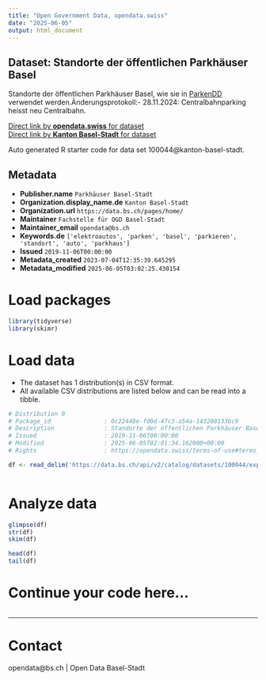 ```yaml
---
title: "Open Government Data, opendata.swiss"
date: "2025-06-05"
output: html_document
---
```


## Dataset: Standorte der öffentlichen Parkhäuser Basel

Standorte der öffentlichen Parkhäuser Basel, wie sie in [ParkenDD](https://parkendd.de/map.html#Basel) verwendet werden.Änderungsprotokoll:- 28.11.2024: Centralbahnparking heisst neu Centralbahn.

[Direct link by **opendata.swiss** for dataset](https://opendata.swiss/de/dataset/standorte-der-offentlichen-parkhauser-basel)<br>
[Direct link by **Kanton Basel-Stadt** for dataset](https://data.bs.ch/explore/dataset/100044/)

Auto generated R starter code for data set 100044@kanton-basel-stadt.

## Metadata

- **Publisher.name** `Parkhäuser Basel-Stadt`
- **Organization.display_name.de** `Kanton Basel-Stadt`
- **Organization.url** `https://data.bs.ch/pages/home/`
- **Maintainer** `Fachstelle für OGD Basel-Stadt`
- **Maintainer_email** `opendata@bs.ch`
- **Keywords.de** `['elektroautos', 'parken', 'basel', 'parkieren', 'standort', 'auto', 'parkhaus']`
- **Issued** `2019-11-06T00:00:00`
- **Metadata_created** `2023-07-04T12:35:39.645295`
- **Metadata_modified** `2025-06-05T03:02:25.430154`


# Load packages

```r

library(tidyverse)
library(skimr)

```

# Load data

-   The dataset has 1 distribution(s) in CSV format.
-   All available CSV distributions are listed below and can be read into a tibble.

```r

# Distribution 0
# Package_id               : 0c22448e-fd0d-47c3-a54a-143208133bc9
# Description              : Standorte der öffentlichen Parkhäuser Basel (csv)
# Issued                   : 2019-11-06T00:00:00
# Modified                 : 2025-06-05T02:01:34.162000+00:00
# Rights                   : https://opendata.swiss/terms-of-use#terms_open

df <- read_delim('https://data.bs.ch/api/v2/catalog/datasets/100044/exports/csv?use_labels=true')



```

# Analyze data

```r

glimpse(df)
str(df)
skim(df)

head(df)
tail(df)

```

# Continue your code here...

```r

```

------------------------------------------------------------------------

# Contact

opendata@bs.ch | Open Data Basel-Stadt
